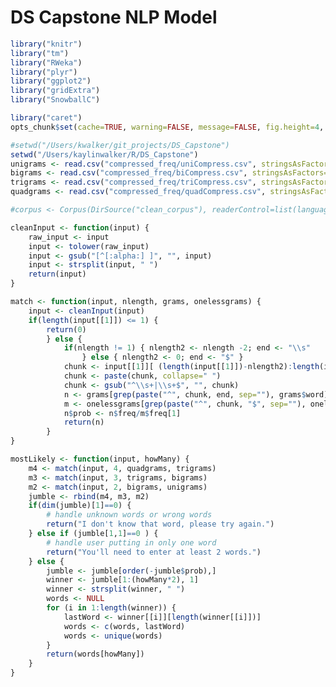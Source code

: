 DS Capstone NLP Model
====================


```r
library("knitr")
library("tm")
library("RWeka")
library("plyr")
library("ggplot2")
library("gridExtra")
library("SnowballC")

library("caret")
opts_chunk$set(cache=TRUE, warning=FALSE, message=FALSE, fig.height=4, fig.width=4, echo=FALSE)
```

```r
#setwd("/Users/kwalker/git_projects/DS_Capstone")
setwd("/Users/kaylinwalker/R/DS_Capstone")
unigrams <- read.csv("compressed_freq/uniCompress.csv", stringsAsFactors=FALSE)
bigrams <- read.csv("compressed_freq/biCompress.csv", stringsAsFactors=FALSE)
trigrams <- read.csv("compressed_freq/triCompress.csv", stringsAsFactors=FALSE)
quadgrams <- read.csv("compressed_freq/quadCompress.csv", stringsAsFactors=FALSE)

#corpus <- Corpus(DirSource("clean_corpus"), readerControl=list(language="en"))

```

```r
cleanInput <- function(input) {
    raw_input <- input
    input <- tolower(raw_input)
    input <- gsub("[^[:alpha:] ]", "", input)
    input <- strsplit(input, " ")
    return(input)
}

match <- function(input, nlength, grams, onelessgrams) {
    input <- cleanInput(input)
    if(length(input[[1]]) <= 1) { 
        return(0)
        } else { 
            if(nlength != 1) { nlength2 <- nlength -2; end <- "\\s" 
                } else { nlength2 <- 0; end <- "$" }
            chunk <- input[[1]][ (length(input[[1]])-nlength2):length(input[[1]]) ] 
            chunk <- paste(chunk, collapse=" ")
            chunk <- gsub("^\\s+|\\s+$", "", chunk)
            n <- grams[grep(paste("^", chunk, end, sep=""), grams$word), ]
            m <- onelessgrams[grep(paste("^", chunk, "$", sep=""), onelessgrams$word), ]
            n$prob <- n$freq/m$freq[1]
            return(n)
        }
}

mostLikely <- function(input, howMany) {
    m4 <- match(input, 4, quadgrams, trigrams)
    m3 <- match(input, 3, trigrams, bigrams)
    m2 <- match(input, 2, bigrams, unigrams)
    jumble <- rbind(m4, m3, m2)
    if(dim(jumble)[1]==0) {
        # handle unknown words or wrong words
        return("I don't know that word, please try again.")
    } else if (jumble[1,1]==0 ) {
        # handle user putting in only one word
        return("You'll need to enter at least 2 words.")
    } else { 
        jumble <- jumble[order(-jumble$prob),]
        winner <- jumble[1:(howMany*2), 1]
        winner <- strsplit(winner, " ")
        words <- NULL
        for (i in 1:length(winner)) {
            lastWord <- winner[[i]][length(winner[[i]])]
            words <- c(words, lastWord)
            words <- unique(words)
        }
        return(words[howMany])
    }
}



```